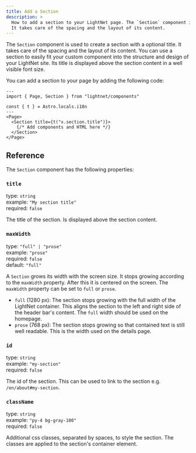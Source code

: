 ```yaml
---
title: Add a Section
description: >
  How to add a section to your LightNet page. The `Section` component is used to create a section with a optional title.
  It takes care of the spacing and the layout of its content.
---
```


The `Section` component is used to create a section with a optional title. It takes care of the spacing
and the layout of its content. You can use a section to easily fit your custom component into the 
structure and design of your LightNet site. Its title is displayed above the section content in a well visible
font size.

You can add a section to your page by adding the following code:

```astro
---
import { Page, Section } from "lightnet/components"

const { t } = Astro.locals.i18n
---
<Page>
  <Section title={t("x.section.title")}>
    {/* Add components and HTML here */}
  </Section>
</Page>
```

## Reference

The `Section` component has the following properties:

### `title`

type: `string` \
example: `"My section title"` \
required: `false`

The title of the section. Is displayed above the section content.

### `maxWidth`

type: `"full" | "prose"` \
example: `"prose"` \
required: `false` \
default: `"full"`

A `Section` grows its width with the screen size. It stops growing according to the `maxWidth` property.
After this it is centered on the screen. The `maxWidth` property can be set to `full` or `prose`.

- `full` (1280 px): The section stops growing with the full width of the LightNet container. This aligns
  the section to the left and right side of the header bar's content. The `full` width should be used on the homepage.
- `prose` (768 px): The section stops growing so that contained text is still well readable. This is the width used on the
  details page.

### `id`

type: `string` \
example: `"my-section"` \
required: `false`

The id of the section. This can be used to link to the section e.g. `/en/about#my-section`.

### `className`

type: `string` \
example: `"py-4 bg-gray-100"` \
required: `false`

Additional css classes, separated by spaces, to style the section. The classes are applied to the section's container element.